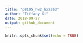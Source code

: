 ```yaml
---
title: "p8105_hw2_hx2263"
author: "Tiffany Xi"
date: 2018-09-27
output: github_document
---
```


```r
knitr::opts_chunk$set(echo = TRUE)
```

